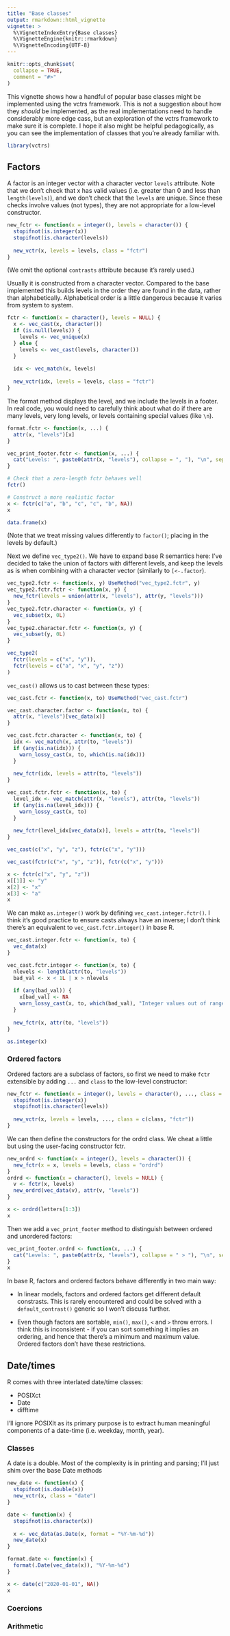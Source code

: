 ```yaml
---
title: "Base classes"
output: rmarkdown::html_vignette
vignette: >
  %\VignetteIndexEntry{Base classes}
  %\VignetteEngine{knitr::rmarkdown}
  %\VignetteEncoding{UTF-8}
---
```


```r
knitr::opts_chunk$set(
  collapse = TRUE,
  comment = "#>"
)
```

This vignette shows how a handful of popular base classes might be implemented using the vctrs framework. This is not a suggestion about how they _should_ be implemented, as the real implementations need to handle considerably more edge cass, but an exploration of the vctrs framework to make sure it is complete. I hope it also might be helpful pedagogically, as you can see the implementation of classes that you're already familiar with.

```r
library(vctrs)
```

## Factors

A factor is an integer vector with a character vector `levels` attribute. Note that we don't check that x has valid values (i.e. greater than 0 and less than `length(levels)`), and we don't check that the `levels` are unique. Since these checks involve values (not types), they are not appropriate for a low-level constructor.

```r
new_fctr <- function(x = integer(), levels = character()) {
  stopifnot(is.integer(x))
  stopifnot(is.character(levels))
  
  new_vctr(x, levels = levels, class = "fctr")
}
```

(We omit the optional `contrasts` attribute because it's rarely used.)

Usually it is constructed from a character vector. Compared to the base implemented this builds levels in the order they are found in the data, rather than alphabetically. Alphabetical order is a little dangerous because it varies from system to system.

```r
fctr <- function(x = character(), levels = NULL) {
  x <- vec_cast(x, character())
  if (is.null(levels)) {
    levels <- vec_unique(x)
  } else {
    levels <- vec_cast(levels, character())
  }
  
  idx <- vec_match(x, levels)
  
  new_vctr(idx, levels = levels, class = "fctr")
}
```

The format method displays the level, and we include the levels in a footer. In real code, you would need to carefully think about what do if there are many levels, very long levels, or levels containing special values (like `\n`).

```r
format.fctr <- function(x, ...) {
  attr(x, "levels")[x]
}

vec_print_footer.fctr <- function(x, ...) {
  cat("Levels: ", paste0(attr(x, "levels"), collapse = ", "), "\n", sep = "")
}

# Check that a zero-length fctr behaves well
fctr()

# Construct a more realistic factor
x <- fctr(c("a", "b", "c", "c", "b", NA))
x

data.frame(x)
```

(Note that we treat missing values differently to `factor()`; placing in the levels by default.)

Next we define `vec_type2()`. We have to expand base R semantics here: I've decided to take the union of factors with different levels, and keep the levels as is when combining with a character vector (similarly to `[<-.factor`).

```r
vec_type2.fctr <- function(x, y) UseMethod("vec_type2.fctr", y)
vec_type2.fctr.fctr <- function(x, y) {
  new_fctr(levels = union(attr(x, "levels"), attr(y, "levels")))
}
vec_type2.fctr.character <- function(x, y) {
  vec_subset(x, 0L) 
}
vec_type2.character.fctr <- function(x, y) {
  vec_subset(y, 0L) 
}

vec_type2(
  fctr(levels = c("x", "y")), 
  fctr(levels = c("a", "x", "y", "z"))
)
```

`vec_cast()` allows us to cast between these types:

```r
vec_cast.fctr <- function(x, to) UseMethod("vec_cast.fctr")

vec_cast.character.factor <- function(x, to) {
  attr(x, "levels")[vec_data(x)]
}

vec_cast.fctr.character <- function(x, to) {
  idx <- vec_match(x, attr(to, "levels"))
  if (any(is.na(idx))) {
    warn_lossy_cast(x, to, which(is.na(idx)))
  }
  
  new_fctr(idx, levels = attr(to, "levels"))
}

vec_cast.fctr.fctr <- function(x, to) {
  level_idx <- vec_match(attr(x, "levels"), attr(to, "levels"))
  if (any(is.na(level_idx))) {
    warn_lossy_cast(x, to)
  }
  
  new_fctr(level_idx[vec_data(x)], levels = attr(to, "levels"))
}

vec_cast(c("x", "y", "z"), fctr(c("x", "y")))

vec_cast(fctr(c("x", "y", "z")), fctr(c("x", "y")))
```

```r
x <- fctr(c("x", "y", "z"))
x[[1]] <- "y"
x[2] <- "x"
x[3] <- "a"
x
```

We can make `as.integer()` work by defining `vec_cast.integer.fctr()`. I think it's good practice to ensure casts always have an inverse; I don't think there's an equivalent to `vec_cast.fctr.integer()` in base R.

```r
vec_cast.integer.fctr <- function(x, to) {
  vec_data(x)
}

vec_cast.fctr.integer <- function(x, to) {
  nlevels <- length(attr(to, "levels"))
  bad_val <- x < 1L | x > nlevels
  
  if (any(bad_val)) {
    x[bad_val] <- NA
    warn_lossy_cast(x, to, which(bad_val), "Integer values out of range")
  }
  
  new_fctr(x, attr(to, "levels"))
}

as.integer(x)
```

### Ordered factors

Ordered factors are a subclass of factors, so first we need to make `fctr` extensible by adding `...` and `class` to the low-level constructor:

```r
new_fctr <- function(x = integer(), levels = character(), ..., class = character()) {
  stopifnot(is.integer(x))
  stopifnot(is.character(levels))
  
  new_vctr(x, levels = levels, ..., class = c(class, "fctr"))
}
```

We can then define the constructors for the ordrd class. We cheat a little but using the user-facing constructor fctr.

```r
new_ordrd <- function(x = integer(), levels = character()) {
  new_fctr(x = x, levels = levels, class = "ordrd")
}
ordrd <- function(x = character(), levels = NULL) {
  v <- fctr(x, levels)
  new_ordrd(vec_data(v), attr(v, "levels"))
}

x <- ordrd(letters[1:3])
x
```

Then we add a `vec_print_footer` method to distinguish between ordered and unordered factors:

```r
vec_print_footer.ordrd <- function(x, ...) {
  cat("Levels: ", paste0(attr(x, "levels"), collapse = " > "), "\n", sep = "")
}
x
```

In base R, factors and ordered factors behave differently in two main way:

* In linear models, factors and ordered factors get different default 
  constrasts. This is rarely encountered and could be solved with a 
  `default_contrast()` generic so I won't discuss further.
  
* Even though factors are sortable, `min()`, `max()`, `<` and `>` throw
  errors. I think this is inconsistent - if you can sort something it implies
  an ordering, and hence that there's a minimum and maximum value. Ordered
  factors don't have these restrictions. 

## Date/times

R comes with three interlated date/time classes:

* POSIXct
* Date
* difftime

I'll ignore POSIXlt as its primary purpose is to extract human meaningful components of a date-time (i.e. weekday, month, year).

### Classes

A date is a double. Most of the complexity is in printing and parsing; I'll just shim over the base Date methods 

```r
new_date <- function(x) {
  stopifnot(is.double(x))
  new_vctr(x, class = "date")
}

date <- function(x) {
  stopifnot(is.character(x))
  
  x <- vec_data(as.Date(x, format = "%Y-%m-%d"))
  new_date(x)
}

format.date <- function(x) {
  format(.Date(vec_data(x)), "%Y-%m-%d")
}

x <- date(c("2020-01-01", NA))
x
```

### Coercions

### Arithmetic


